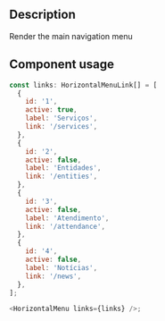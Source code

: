 
<Meta title="Components/Horizontal Menu/Horizontal Menu Docs" />

<h2>Description</h2>

<p>Render the main navigation menu</p>

<h2>Component usage</h2>

```js
const links: HorizontalMenuLink[] = [
  {
    id: '1',
    active: true,
    label: 'Serviços',
    link: '/services',
  },
  {
    id: '2',
    active: false,
    label: 'Entidades',
    link: '/entities',
  },
  {
    id: '3',
    active: false,
    label: 'Atendimento',
    link: '/attendance',
  },
  {
    id: '4',
    active: false,
    label: 'Notícias',
    link: '/news',
  },
];

<HorizontalMenu links={links} />;
```
